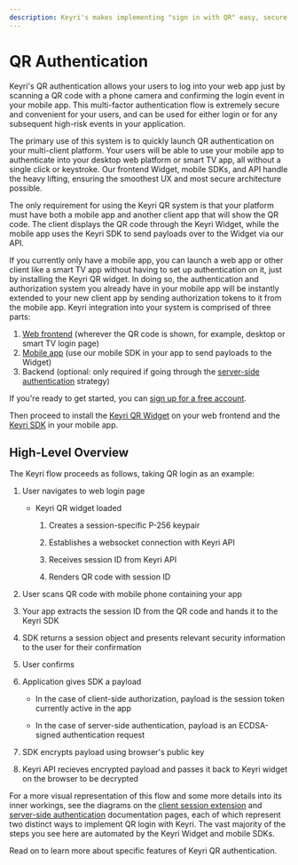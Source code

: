 ```yaml
---
description: Keyri's makes implementing "sign in with QR" easy, secure, and reliable.
---
```


# QR Authentication

Keyri's QR authentication allows your users to log into your web app just by scanning a QR code with a phone camera and confirming the login event in your mobile app. This multi-factor authentication flow is extremely secure and convenient for your users, and can be used for either login or for any subsequent high-risk events in your application.

The primary use of this system is to quickly launch QR authentication on your multi-client platform. Your users will be able to use your mobile app to authenticate into your desktop web platform or smart TV app, all without a single click or keystroke. Our frontend Widget, mobile SDKs, and API handle the heavy lifting, ensuring the smoothest UX and most secure architecture possible.

The only requirement for using the Keyri QR system is that your platform must have both a mobile app and another client app that will show the QR code. The client displays the QR code through the Keyri Widget, while the mobile app uses the Keyri SDK to send payloads over to the Widget via our API.

If you currently only have a mobile app, you can launch a web app or other client like a smart TV app without having to set up authentication on it, just by installing the Keyri QR widget. In doing so, the authentication and authorization system you already have in your mobile app will be instantly extended to your new client app by sending authorization tokens to it from the mobile app.
Keyri integration into your system is comprised of three parts:

1. [Web frontend](/authentication/qr-authentication/keyri-qr-widget) (wherever the QR code is shown, for example, desktop or smart TV login page)
2. [Mobile app](/mobile-sdks) (use our mobile SDK in your app to send payloads to the Widget)
3. Backend (optional: only required if going through the [server-side authentication](/authentication/qr-authentication/server-side-authentication) strategy)

If you're ready to get started, you can [sign up for a free account](https://app.keyri.com/sign-up).

Then proceed to install the [Keyri QR Widget](/authentication/qr-authentication/keyri-qr-widget) on your web frontend and the [Keyri SDK](/mobile-sdks) in your mobile app.

## High-Level Overview

The Keyri flow proceeds as follows, taking QR login as an example:

1.  User navigates to web login page

    - Keyri QR widget loaded

      1.  Creates a session-specific P-256 keypair

      2.  Establishes a websocket connection with Keyri API

      3.  Receives session ID from Keyri API

      4.  Renders QR code with session ID

2.  User scans QR code with mobile phone containing your app

3.  Your app extracts the session ID from the QR code and hands it to the Keyri SDK

4.  SDK returns a session object and presents relevant security information to the user for their confirmation

5.  User confirms

6.  Application gives SDK a payload

    - In the case of client-side authorization, payload is the session token currently active in the app

    - In the case of server-side authentication, payload is an ECDSA-signed authentication request

7.  SDK encrypts payload using browser's public key

8.  Keyri API recieves encrypted payload and passes it back to Keyri widget on the browser to be decrypted

For a more visual representation of this flow and some more details into its inner workings, see the diagrams on the [client session extension](/authentication/qr-authentication/client-session-extension) and [server-side authentication](/authentication/qr-authentication/server-side-authentication) documentation pages, each of which represent two distinct ways to implement QR login with Keyri. The vast majority of the steps you see here are automated by the Keyri Widget and mobile SDKs.

Read on to learn more about specific features of Keyri QR authentication.
